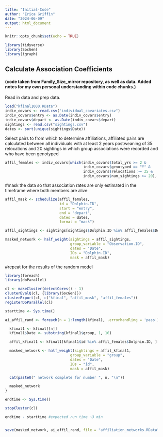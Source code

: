 ```yaml
---
title: "Initial-Code"
author: "Erica Griffin"
date: "2024-06-09"
output: html_document
---
```


```r
knitr::opts_chunk$set(echo = TRUE)
```

```r
library(tidyverse)
library(SocGen)
library(igraph)
```

## Calculate Association Coefficients 

#### (code taken from Family_Size_mirror repository, as well as data. Added notes for my own personal understanding within code chunks.)

Read in data and prep data.

```r
load("kfinal1000.RData")
indiv_covars <- read.csv("individual_covariates.csv")
indiv_covars$entry <- as.Date(indiv_covars$entry)
indiv_covars$depart <- as.Date(indiv_covars$depart)
sightings <- read.csv("sightings.csv")
dates <- sort(unique(sightings$Date))
```

Select pairs to from which to determine affiliations, affiliated pairs are calculated between all individuals with at least 2 years postweaning of 35 relocations and 20 sightings in which group associations were recorded and who have been genotyped

```r
affil_females <- indiv_covars[which(indiv_covars$total_yrs >= 2 &
                                    indiv_covars$genotyped == "Y" &
                                    indiv_covars$relocations >= 35 &
                                    indiv_covars$num_sightings >= 20), ]
```

#mask the data so that association rates are only estimated in the timeframe where both members are alive

```r
affil_mask <- schedulize(affil_females,
                         id = "Dolphin.ID",
                         start = "entry",
                         end = "depart",
                         dates = dates,
                         format = "mask")

affil_sightings <- sightings[sightings$Dolphin.ID %in% affil_females$Dolphin.ID, ]

masked_network <- half_weight(sightings = affil_sightings,
                              group_variable = "Observation.ID",
                              dates = "Date",
                              IDs = "Dolphin.ID",
                              mask = affil_mask)
```

#repeat for the results of the random model

```r
library(foreach)
library(doParallel)

cl <- makeCluster(detectCores() - 1)
clusterEvalQ(cl, {library(SocGen)})
clusterExport(cl, c("kfinal", "affil_mask", "affil_females"))
registerDoParallel(cl)

starttime <- Sys.time()

ai_affil_rand <- foreach(n = 1:length(kfinal), .errorhandling = 'pass') %dopar% {

  kfinal1 <- kfinal[[n]]
  kfinal1$Date <- substring(kfinal1$group, 1, 10)

  affil_kfinal1 <- kfinal1[kfinal1$id %in% affil_females$Dolphin.ID, ]

  masked_network <- half_weight(sightings = affil_kfinal1,
                              group_variable = "group",
                              dates = "Date",
                              IDs = "id",
                              mask = affil_mask)

  cat(paste0(" network complete for number ", n, "\n"))

  masked_network
}

endtime <- Sys.time()

stopCluster(cl)

endtime - starttime #expected run time ~3 min


save(masked_network, ai_affil_rand, file = "affiliation_networks.RData")
```
